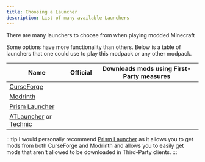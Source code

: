 ```yaml
---
title: Choosing a Launcher
description: List of many available Launchers
---
```



There are many launchers to choose from when playing modded Minecraft

Some options have more functionality than others. Below is a table of launchers that one could use to play this modpack or any other modpack.

| Name                                                                                                       | Official                                                  | Downloads mods using First-Party measures                 |
| ---------------------------------------------------------------------------------------------------------- | --------------------------------------------------------- | --------------------------------------------------------- |
| [CurseForge](https://www.curseforge.com/download/app) <Icon name="simple-icons:curseforge" size="1.2em" /> | <Icon name="twemoji:check-box-with-check" size="1.2em" /> | <Icon name="twemoji:check-box-with-check" size="1.2em" /> |
| [Modrinth](https://modrinth.com/app) <Icon name="simple-icons:modrinth" size="1.2em" />                    | <Icon name="twemoji:check-box-with-check" size="1.2em" /> | <Icon name="twemoji:check-box-with-check" size="1.2em" /> |
| [Prism Launcher](https://github.com/PrismLauncher/PrismLauncher)                                           | <Icon name="twemoji:cross-mark" size="1.2em" />           | <Icon name="twemoji:cross-mark" size="1.2em" />           |
| [ATLauncher](https://atlauncher.com/) or [Technic](https://www.technicpack.net/)                           | <Icon name="twemoji:cross-mark" size="1.2em" />           | <Icon name="twemoji:cross-mark" size="1.2em" />           |

:::tip
I would personally recommend [Prism Launcher](https://github.com/PrismLauncher/PrismLauncher) as it allows you to get mods from both CurseForge and Modrinth and allows you to easily get mods that aren't allowed to be downloaded in Third-Party clients.
:::
